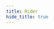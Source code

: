 ```yaml
---
title: Rider
hide_title: true
---
```



<FeatureIcon src={rider} title="Rider" />
<LinkList
  data={
    [
      /* {
      title: "",
      link: "/docs/rider/index",
      src: rider,
    }, */
    ]
  }
/>
